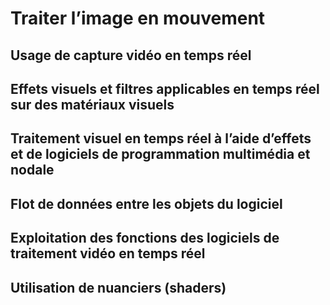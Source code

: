# Traiter l'image en mouvement {#traiter}
## Usage de capture vidéo en temps réel  
## Effets visuels et filtres applicables en temps réel sur des matériaux visuels  
## Traitement visuel en temps réel à l’aide d’effets et de logiciels de programmation multimédia et nodale 
## Flot de données entre les objets du logiciel 
## Exploitation des fonctions des logiciels de traitement vidéo en temps réel 
## Utilisation de nuanciers (shaders) 